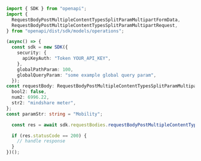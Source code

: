 ```typescript showLineNumbers copy filename="Request Body Post Multiple Content Types Split Param Multipart usage example"
import { SDK } from "openapi";
import {
  RequestBodyPostMultipleContentTypesSplitParamMultipartFormData,
  RequestBodyPostMultipleContentTypesSplitParamMultipartRequest,
} from "openapi/dist/sdk/models/operations";

(async() => {
  const sdk = new SDK({
    security: {
      apiKeyAuth: "Token YOUR_API_KEY",
    },
    globalPathParam: 100,
    globalQueryParam: "some example global query param",
  });
const requestBody: RequestBodyPostMultipleContentTypesSplitParamMultipartFormData = {
  bool2: false,
  num2: 6996.22,
  str2: "mindshare meter",
};
const paramStr: string = "Mobility";

  const res = await sdk.requestBodies.requestBodyPostMultipleContentTypesSplitParamMultipart(requestBody, paramStr);

  if (res.statusCode == 200) {
    // handle response
  }
})();
```
